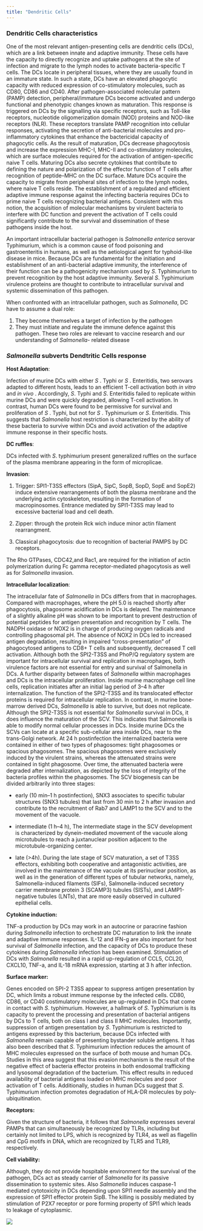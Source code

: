 ```yaml
---
title: "Dendritic Cells"
---
```


### Dendritic Cells characteristics
One of the most relevant antigen-presenting cells are dendritic cells (DCs), 
which are a link between innate and adaptive immunity. These cells have the capacity 
to directly recognize and uptake pathogens at the site of infection and migrate 
to the lymph nodes to activate bacteria-specific T cells. The DCs locate in 
peripheral tissues, where they are usually found in an immature state. 
In such a state, DCs have an elevated phagocytic capacity with reduced expression 
of co-stimulatory molecules, such as CD80, CD86 and CD40. After pathogen-associated 
molecular pattern (PAMP) detection, peripheral/immature DCs become activated and 
undergo functional and phenotypic changes known as maturation. This response is 
triggered on DCs by the signalling via specific receptors, such as Toll-like receptors, nucleotide oligomerization domain (NOD) proteins and NOD-like receptors (NLR). 
These receptors translate PAMP recognition into cellular responses, activating 
the secretion of anti-bacterial molecules and pro-inflammatory cytokines that 
enhance the bactericidal capacity of phagocytic cells. As the result of maturation, 
DCs decrease phagocytosis and increase the expression MHC-I, MHC-II and co-stimulatory molecules, which are surface molecules required for the activation of antigen-specific 
naive T cells. Maturing DCs also secrete cytokines that contribute to defining the 
nature and polarization of the effector function of T cells after recognition of 
peptide–MHC on the DC surface. Mature DCs acquire the capacity to migrate from 
peripheral sites of infection to the lymph nodes, where naive T cells reside. 
The establishment of a regulated and efficient adaptive immune response against 
the infecting bacteria requires DCs to prime naive T cells recognizing bacterial antigens. Consistent with this notion, the acquisition of molecular mechanisms by virulent
bacteria to interfere with DC function and prevent the activation of T cells could 
significantly contribute to the survival and dissemination of these pathogens
inside the host.


An important intracellular bacterial pathogen is *Salmonella enterica* serovar Typhimurium, which is a common cause of food poisoning and gastroenteritis in humans, 
as well as the aetiological agent for typhoid-like disease in mice.
Because DCs are fundamental for the initiation and establishment of an 
anti-bacterial adaptive immunity, the interference of their function can be a 
pathogenicity mechanism used by *S*. Typhimurium to prevent recognition by the 
host adaptive immunity. Several *S*. Typhimurium virulence proteins are thought 
to contribute to intracellular survival and systemic dissemination of this pathogen. 

When confronted with an intracellular pathogen, such as *Salmonella*, DC have 
to assume a dual role: 

1) They become themselves a target of infection by the pathogen
2) They must initiate and regulate the immune defence against this pathogen. 
These two roles are relevant to vaccine research and our understanding of 
*Salmonella*- related disease





### *Salmonella* subverts Dendtritic Cells response
__Host Adaptation__:

Infection of murine DCs with either *S* . Typhi or *S* . Enteritidis, 
two serovars adapted to different hosts, leads to an efficient T-cell activation
both *in vitro*  and *in vivo* . Accordingly, *S*.  Typhi and *S*.  Enteritidis 
failed to replicate within murine DCs and were quickly degraded, allowing T-cell 
activation. In contrast, human DCs were found to be permissive for survival and 
proliferation of *S* . Typhi, but not for *S* . Typhimurium or *S*.  Enteritidis. 
This suggests that *Salmonella*  host restriction is characterized by the ability 
of these bacteria to survive within DCs and avoid activation of the adaptive immune 
response in their specific hosts.

__DC ruffles__:

DCs infected with *S*. typhimurium present generalized ruffles on the surface of 
the plasma membrane appearing in the form of microplicae. 

__Invasion__:

1) Trigger: SPI1-T3SS effectors (SipA, SipC, SopB, SopD, SopE and SopE2) induce 
extensive rearrangements of both the plasma membrane and the underlying actin 
cytoskeleton, resulting in the formation of macropinosomes. Entrance mediated by 
SPI1-T3SS may lead to excessive bacterial load and cell death.

2) Zipper: through the protein Rck wich induce minor actin filament rearrangment.

3) Classical phagocytosis: due to recognition of bacterial PAMPS by DC receptors. 

The Rho GTPases, CDC42,and Rac1, are required for the initiation of actin  
polymerization during Fc gamma receptor-mediated phagocytosis as well as for 
*Salmonella* invasion. 


__Intracellular localization__:

The intracellular fate of *Salmonella* in DCs differs from that in macrophages. 
Compared with macrophages, where the pH 5.0 is reached shortly after phagocytosis, 
phagosome acidification in DCs is delayed. The maintenance of a slightly alkaline 
pH was shown to be important to prevent destruction of potential peptides for antigen presentation and recognition by T cells. The NADPH oxidase or NOX2 is in charge 
of producing oxygen radicals and controlling phagosomal pH. The absence of NOX2 
in DCs led to increased antigen degradation, resulting in impaired “cross-presentation” 
of phagocytosed antigens to CD8+ T cells and subsequently, decreased T cell activation.
Although both the SPI2-T3SS and PhoP/Q regulatory system are important for intracellular survival and replication in macrophages, both virulence factors are not essential 
for entry and survival of Salmonella in DCs. A further disparity between fates 
of *Salmonella* within macrophages and DCs is the intracellular proliferation. 
Inside murine macrophage cell line cells, replication initiates after an initial 
lag period of 3–4 h after internalization. The function of the SPI2-T3SS and its 
translocated effector proteins is required for intracellular replication. 
In contrast, in murine bone-marrow derived DCs, *Salmonella* is able to survive, 
but does not replicate. Although the SPI2-T3SS is not essential for *Salmonella*
survival in DCs, it does influence the maturation of the SCV. 
This indicates that Salmonella is able to modify normal cellular processes in DCs. 
Inside murine DCs the SCVs can locate at a specific sub-cellular area inside DCs, 
near to the trans-Golgi network. 
At 24 h postinfection the internalized bacteria were contained in either of two 
types of phagosomes: tight phagosomes or spacious phagosomes.
The spacious phagosomes were exclusively induced by the virulent strains, whereas the attenuated strains were contained in tight phagosome. Over time, the attenuated 
bacteria were degraded after internalization, as depicted by the loss of integrity 
of the bacteria profiles within the phagosomes.
The SCV biogenesis can be divided arbitrarily into three stages: 

- early (10 min–1 h postinfection), 
SNX3 associates to specific tubular structures (SNX3 tubules) that last from 30 min 
to 2 h after invasion and contribute to the recruitment of Rab7 and LAMP1 to the 
SCV and to the movement of the vacuole.

- intermediate (1 h–4 h), 
The intermediate stage in the SCV development is characterized by dynein-mediated 
movement of the vacuole along microtubules to reach a juxtanuclear position adjacent
to the microtubule-organizing center.

- late (>4h).
During the late stage of SCV maturation, a set of T3SS effectors, exhibiting both 
cooperative and antagonistic activities, are involved in the maintenance of the 
vacuole at its perinuclear position, as well as in the generation of different 
types of tubular networks, namely, Salmonella-induced filaments (SIFs), 
Salmonella-induced secretory carrier membrane protein 3 (SCAMP3) tubules (SISTs), 
and LAMP1-negative tubules (LNTs), that are more easily observed in cultured 
epithelial cells.

__Cytokine induction:__

TNF-a production by DCs may work in an autocrine or paracrine fashion during *Salmonella* infection to orchestrate DC maturation to link the innate and adaptive immune responses. 
IL-12 and IFN-g are also important for host survival of *Salmonella* infection, 
and the capacity of DCs to produce these cytokines during *Salmonella* infection 
has been examined.
Stimulation of DCs with *Salmonella* resulted in a rapid up-regulation of CCL5, 
CCL20, CXCL10, TNF-a, and IL-18 mRNA expression, starting at 3 h after infection. 

__Surface marker:__

Genes encoded on SPI-2 T3SS appear to suppress antigen presentation by DC, which 
limits a robust immune response by the infected cells.
CD80, CD86, or CD40 costimulatory molecules are up-regulated in DCs that come in
contact with *S*. typhimurium.
However, a hallmark of *S*. Typhimurium is its capacity to prevent the processing 
and presentation of bacterial antigens by DCs to T cells, both on class I and 
class II MHC molecules. Importantly, suppression of antigen presentation by *S*.
Typhimurium is restricted to antigens expressed by this bacterium, because DCs infected with *Salmonella* remain capable of presenting bystander soluble antigens.
It has also been described that *S*. Typhimurium infection reduces the amount of 
MHC molecules expressed on the surface of both mouse and human DCs. Studies in 
this area suggest that this evasion mechanism is the result of the negative effect 
of bacteria effector proteins in both endosomal trafficking and lysosomal degradation of the bacterium. This effect results in reduced availability of bacterial antigens 
loaded on MHC molecules and poor activation of T cells. Additionally, studies in 
human DCs suggest that *S*. Typhimurium infection promotes degradation of HLA-DR 
molecules by poly-ubiquitination.

__Receptors:__

Given the structure of bacteria, it follows that *Salmonella* expresses several 
PAMPs that can simultaneously be recognized by TLRs, including but certainly not 
limited to LPS, which is recognized by TLR4, as well as flagellin and CpG motifs 
in DNA, which are recognized by TLR5 and TLR9, respectively.

__Cell viability:__

Although, they do not provide hospitable environment for the survival of the pathogen, DCs act as steady carrier of *Salmonella* for its passive dissemination to systemic sites. 
Also *Salmonella* induces caspase-1 mediated cytotoxicity in DCs depending upon 
SPI1 needle assembly and the expression of SPI1 effector protein SipB.
The killing is possibly mediated by stimulation of P2X7 receptor or pore forming
property of SPI1 which leads to leakage of cytoplasmic.



![](img/DC infection.png)









